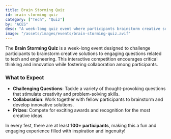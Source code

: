 ```yaml
---
title: Brain Storming Quiz
id: brain-storming-quiz
category: ["Tech", "Quiz"]
by: "ACES"
desc: "A week-long quiz event where participants brainstorm creative solutions to engaging questions."
image: "/assets/images/events/brain-storming-quiz.avif"
---
```


The **Brain Storming Quiz** is a week-long event designed to challenge participants to brainstorm creative solutions to engaging questions related to tech and engineering. This interactive competition encourages critical thinking and innovation while fostering collaboration among participants.

### What to Expect

- **Challenging Questions**: Tackle a variety of thought-provoking questions that stimulate creativity and problem-solving skills.
- **Collaboration**: Work together with fellow participants to brainstorm and develop innovative solutions.
- **Prizes**: Compete for exciting awards and recognition for the most creative ideas.

In every fest, there are at least **100+ participants**, making this a fun and engaging experience filled with inspiration and ingenuity!
